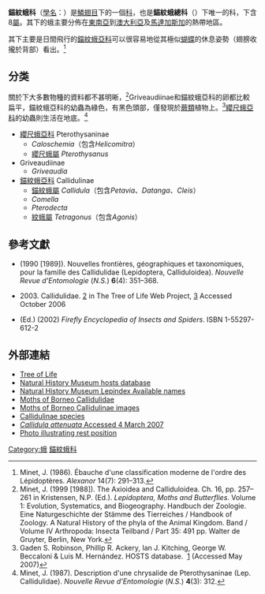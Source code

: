{{AutoTaxobox
| image =Tetragonus_catamitus_India.jpg
| image_caption = [[隱錨紋蛾|隱錨紋蛾]]（''Tetragonus catamitus''），攝於[[西高止山脈|西高止山脈]]
| display parents=10
| taxon = Callidulidae
| authority = Moore, 1877
| diversity = 大約60個種
| diversity link = 鱗翅目多樣性
| subdivision_ranks = 亞科
| subdivision =
*[[纓尺蛾亞科|纓尺蛾亞科]] Pterothysaninae
*Griveaudiinae
*[[錨紋蛾亞科|錨紋蛾亞科]] Callidulinae
}}

'''錨紋蛾科'''（[[學名|學名]]：{{lang|la|Callidulidae}}）是[[鱗翅目|鱗翅目]]下的一個[[科|科]]，也是'''錨紋蛾總科'''（{{lang|la|Calliduloidea}}）下唯一的科，下含8[[屬|屬]]。其下的蛾主要分佈在[[東南亞|東南亞]]到[[澳大利亞|澳大利亞]]及[[馬達加斯加|馬達加斯加]]的熱帶地區。

其下主要是日間飛行的[[錨紋蛾亞科|錨紋蛾亞科]]可以很容易地從其極似[[蝴蝶|蝴蝶]]的休息姿勢（翅膀收攏於背部）看出。<ref>Minet, J. (1986). Ébauche d'une classification moderne de l'ordre des Lépidoptères. ''Alexanor'' 14(7): 291–313.</ref>

==分类==
關於下大多數物種的資料都不甚明晰，<ref>Minet, J. (1999 [1988]). The Axioidea and Calliduloidea. Ch. 16, pp. 257–261 in Kristensen, N.P. (Ed.). ''Lepidoptera, Moths and Butterflies''. Volume 1: Evolution, Systematics, and Biogeography. Handbuch der Zoologie. Eine Naturgeschichte der Stämme des Tierreiches / Handbook of Zoology. A Natural History of the phyla of the Animal Kingdom. Band / Volume IV Arthropoda: Insecta Teilband / Part 35: 491 pp. Walter de Gruyter, Berlin, New York.</ref>Griveaudiinae和錨紋蛾亞科的卵都比較扁平，錨紋蛾亞科的幼蟲為綠色，有黑色頭部，僅發現於[[蕨類|蕨類]]植物上。<ref>Gaden S. Robinson, Phillip R. Ackery, Ian J. Kitching, George W. Beccaloni & Luis M. Hernández. HOSTS database.  [http://internt.nhm.ac.uk/jdsml/research-curation/projects/hostplants/list.dsml?searchPageURL=browse.dsml&Family=Callidulidae&Genus=&Species=&Country=&sort=Family]{{Dead link}} (Accessed May 2007)</ref>[[纓尺蛾亞科|纓尺蛾亞科]]的幼蟲則生活在地底。<ref>Minet, J. (1987). Description d'une chrysalide de Pterothysaninae (Lep. Callidulidae). ''Nouvelle Revue d'Entomologie'' (''N.S.'') '''4'''(3): 312.</ref>

*[[纓尺蛾亞科|纓尺蛾亞科]] Pterothysaninae
**''Caloschemia''（包含''Helicomitra''）
**[[纓尺蛾屬|纓尺蛾屬]] ''Pterothysanus''
*Griveaudiinae
**''Griveaudia''
*[[錨紋蛾亞科|錨紋蛾亞科]] Callidulinae
**[[錨紋蛾屬|錨紋蛾屬]] ''Callidula''（包含''Petavia''、''Datanga''、''Cleis''）
**''Comella''
**''Pterodecta''
**[[紋蛾屬|紋蛾屬]] ''Tetragonus''（包含''Agonis''）

==參考文獻==
{{reflist|2}}

*{{aut|Minet, J.}} (1990 [1989]). Nouvelles frontières, géographiques et taxonomiques, pour la famille des Callidulidae (Lepidoptera, Calliduloidea). ''Nouvelle Revue d'Entomologie'' (''N.S.'') '''6'''(4): 351–368.
* {{aut|Maddison, David R.}} 2003. Callidulidae. [http://tolweb.org/Callidulidae/12034/] {{Wayback|url=http://tolweb.org/Callidulidae/12034/ |date=20210301171045 }}  in The Tree of Life Web Project, [http://tolweb.org/] {{Wayback|url=http://tolweb.org/ |date=20110515100516 }} Accessed October 2006
* {{aut|O'Toole, Christopher}} (Ed.) (2002) ''Firefly Encyclopedia of Insects and Spiders''. ISBN 1-55297-612-2

==外部連結==
*[http://www.tolweb.org/Callidulidae Tree of Life] {{Wayback|url=http://www.tolweb.org/Callidulidae |date=20210301165957 }}
*[http://internt.nhm.ac.uk/jdsml/research-curation/projects/hostplants/list.dsml?searchPageURL=browse.dsml&Family=Callidulidae&Genus=&Species=&Country=&sort=Family Natural History Museum hosts database]{{Dead link}}
*[http://internt.nhm.ac.uk/jdsml/research-curation/projects/lepindex/list.dsml?searchPageURL=index.dsml&UserID=&UserName=&sort=SCIENTIFIC_NAME_on_card&Current_superfamily=Calliduloidea&Current_family=&Current_subfamily=&Current_tribe=&recLimit=100 Natural History Museum Lepindex Available names]{{Dead link}}
*[http://www.mothsofborneo.com/part-8/callidulidae/callidulidae.php Moths of Borneo Callidulidae] {{Wayback|url=http://www.mothsofborneo.com/part-8/callidulidae/callidulidae.php |date=20200114062703 }}
*[http://www.mothsofborneo.com/part-8/callidulidae/gallery.php Moths of Borneo Callidulinae images] {{Wayback|url=http://www.mothsofborneo.com/part-8/callidulidae/gallery.php |date=20200114062447 }}
*[https://web.archive.org/web/20070929095728/http://www.tierlexikon.ch/systematik.73876.html Callidulinae species]
*[https://web.archive.org/web/20070930021313/http://hkinsect.net/forum/viewtopic.php?p=5632 ''Callidula attenuata'' Accessed 4 March 2007]
*[http://www.mothsofborneo.com/part-8/images/plate8/calliduline_sakuni.jpg Photo illustrating rest position] {{Wayback|url=http://www.mothsofborneo.com/part-8/images/plate8/calliduline_sakuni.jpg |date=20200114070849 }}

{{wikispecies|Callidulidae}}
{{Taxonbar|from=Q1321398}}

[[Category:蛾|Category:蛾]]
[[Category:錨紋蛾科|]]